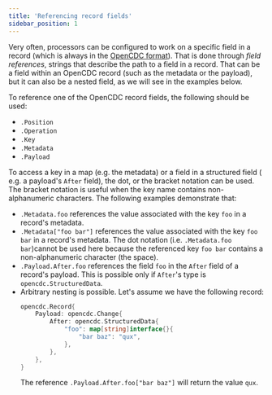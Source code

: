 ```yaml
---
title: 'Referencing record fields'
sidebar_position: 1
---
```


Very often, processors can be configured to work on a specific field in a
record (which is always in
the [OpenCDC format](/docs/features/opencdc-record.mdx)). That is done through
_field references_, strings that describe the path to a field in a record. That
can be a field within an OpenCDC record (such as the metadata or the payload),
but it can also be a nested field, as we will see in the examples below.

To reference one of the OpenCDC record fields, the following should be used:

* `.Position`
* `.Operation`
* `.Key`
* `.Metadata`
* `.Payload`

To access a key in a map (e.g. the metadata) or a field in a structured field (
e.g. a payload's `After` field), the dot, or the bracket notation can be used.
The bracket notation is useful when the key name contains non-alphanumeric
characters. The following examples demonstrate that:

* `.Metadata.foo` references the value associated with the key `foo` in a
  record's metadata.
* `.Metadata["foo bar"]` references the value associated with the key `foo bar`
  in a record's metadata. The dot notation (i.e. `.Metadata.foo bar`)cannot be
  used here because the referenced key `foo bar` contains a non-alphanumeric
  character (the space).
* `.Payload.After.foo` references the field `foo` in the `After` field of a
  record's payload. This is possible only if `After`'s type
  is `opencdc.StructuredData`.
* Arbitrary nesting is possible. Let's assume we have the following record:
  ```go
  opencdc.Record{
      Payload: opencdc.Change{
          After: opencdc.StructuredData{
              "foo": map[string]interface{}{
                  "bar baz": "qux",
              },
          },
      },
  }
  ```
  The reference `.Payload.After.foo["bar baz"]` will return the value `qux`.

